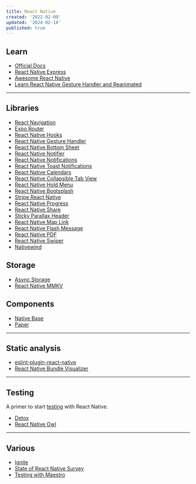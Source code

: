 ```yaml
---
title: React Native
created: '2022-02-09'
updated: '2024-02-18'
published: true
---
```


## Learn

-   [Official Docs](https://reactnative.dev/docs/tutorial)
-   [React Native Express](https://www.reactnative.express/)
-   [Awesome React Native](https://github.com/jondot/awesome-react-native)
-   [Learn React Native Gesture Handler and Reanimated](https://start-react-native.dev/)

---

## Libraries

-   [React Navigation](https://reactnavigation.org/)
-   [Expo Router](https://expo.github.io/router/docs)
-   [React Native Hooks](https://github.com/react-native-community/hooks)
-   [React Native Gesture Handler](https://github.com/software-mansion/react-native-gesture-handler)
-   [React Native Bottom Sheet](https://github.com/gorhom/react-native-bottom-sheet)
-   [React Native Notifier](https://github.com/seniv/react-native-notifier)
-   [React Native Notifications](https://github.com/wix/react-native-notifications)
-   [React Native Toast Notifications](https://github.com/arnnis/react-native-toast-notifications)
-   [React Native Calendars](https://github.com/wix/react-native-calendars)
-   [React Native Collapsible Tab View](https://github.com/PedroBern/react-native-collapsible-tab-view)
-   [React Native Hold Menu](https://github.com/enesozturk/react-native-hold-menu)
-   [React Native Bootsplash](https://github.com/zoontek/react-native-bootsplash)
-   [Stripe React Native](https://github.com/stripe/stripe-react-native)
-   [React Native Progress](https://github.com/oblador/react-native-progress)
-   [React Native Share](https://github.com/react-native-share/react-native-share)
-   [Sticky Parallax Header](https://github.com/netguru/sticky-parallax-header)
-   [React Native Map Link](https://github.com/includable/react-native-map-link)
-   [React Native Flash Message](https://github.com/lucasferreira/react-native-flash-message)
-   [React Native PDF](https://github.com/wonday/react-native-pdf)
-   [React Native Swiper](https://github.com/leecade/react-native-swiper)
-   [Nativewind](https://github.com/marklawlor/nativewind)

## Storage

-   [Async Storage](https://github.com/react-native-async-storage/async-storage)
-   [React Native MMKV](https://github.com/mrousavy/react-native-mmkv)

## Components

-   [Native Base](https://github.com/GeekyAnts/nativebase)
-   [Paper](https://github.com/callstack/react-native-paper)

---

## Static analysis

-   [eslint-plugin-react-native](https://github.com/intellicode/eslint-plugin-react-native)
-   [React Native Bundle Visualizer](https://github.com/IjzerenHein/react-native-bundle-visualizer)

---

## Testing

A primer to start [testing](https://reactnativetesting.io/) with React Native.

-   [Detox](https://github.com/wix/Detox)
-   [React Native Owl](https://github.com/FormidableLabs/react-native-owl)

---

## Various

-   [Ignite](https://github.com/infinitered/ignite)
-   [State of React Native Survey](https://results.stateofreactnative.com/)
-   [Testing with Maestro](https://github.com/kiki-le-singe/react-native-maestro)
